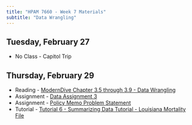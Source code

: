 ```yaml
---
title: "HPAM 7660 - Week 7 Materials"
subtitle: "Data Wrangling"
---
```


## Tuesday, February 27

- No Class - Capitol Trip

## Thursday, February 29

- Reading - [ModernDive Chapter 3.5 through 3.9  - Data Wrangling](https://moderndive.com/3-wrangling.html#mutate)
- Assignment - [Data Assignment 3](/assignments/multi_assignment1.qmd)
- Assignment - [Policy Memo Problem Statement](/assignments/multi_assignment1.qmd)
- Tutorial - [Tutorial 6 - Summarizing Data Tutorial - Louisiana Mortality File](/assignments/tutorial_6.qmd)


